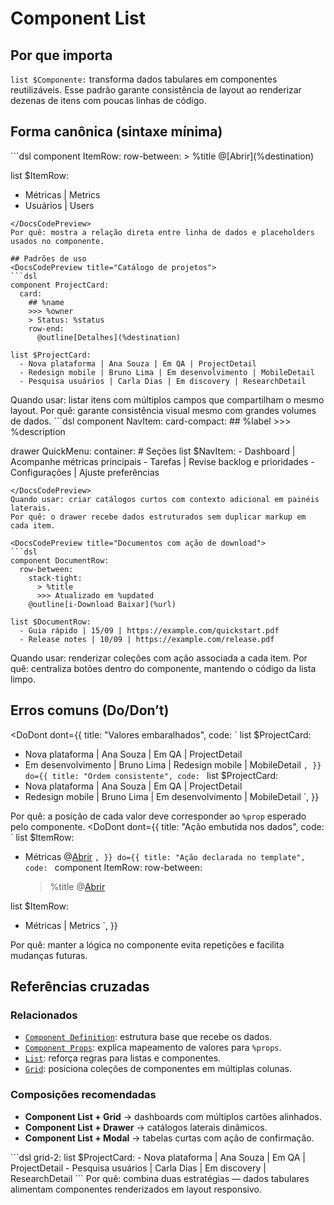 # Component List
## Por que importa
`list $Componente:` transforma dados tabulares em componentes reutilizáveis. Esse padrão garante consistência de layout ao renderizar dezenas de itens com poucas linhas de código.

## Forma canônica (sintaxe mínima)
<DocsCodePreview title="Lista baseada em componente">
```dsl
component ItemRow:
  row-between:
    > %title
    @[Abrir](%destination)

list $ItemRow:
  - Métricas | Metrics
  - Usuários | Users
```
</DocsCodePreview>
Por quê: mostra a relação direta entre linha de dados e placeholders usados no componente.

## Padrões de uso
<DocsCodePreview title="Catálogo de projetos">
```dsl
component ProjectCard:
  card:
    ## %name
    >>> %owner
    > Status: %status
    row-end:
      @outline[Detalhes](%destination)

list $ProjectCard:
  - Nova plataforma | Ana Souza | Em QA | ProjectDetail
  - Redesign mobile | Bruno Lima | Em desenvolvimento | MobileDetail
  - Pesquisa usuários | Carla Dias | Em discovery | ResearchDetail
```
</DocsCodePreview>
Quando usar: listar itens com múltiplos campos que compartilham o mesmo layout.
Por quê: garante consistência visual mesmo com grandes volumes de dados.

<DocsCodePreview title="Itens de menu em drawer">
```dsl
component NavItem:
  card-compact:
    ## %label
    >>> %description

drawer QuickMenu:
  container:
    # Seções
    list $NavItem:
      - Dashboard | Acompanhe métricas principais
      - Tarefas | Revise backlog e prioridades
      - Configurações | Ajuste preferências
```
</DocsCodePreview>
Quando usar: criar catálogos curtos com contexto adicional em painéis laterais.
Por quê: o drawer recebe dados estruturados sem duplicar markup em cada item.

<DocsCodePreview title="Documentos com ação de download">
```dsl
component DocumentRow:
  row-between:
    stack-tight:
      > %title
      >>> Atualizado em %updated
    @outline[i-Download Baixar](%url)

list $DocumentRow:
  - Guia rápido | 15/09 | https://example.com/quickstart.pdf
  - Release notes | 10/09 | https://example.com/release.pdf
```
</DocsCodePreview>
Quando usar: renderizar coleções com ação associada a cada item.
Por quê: centraliza botões dentro do componente, mantendo o código da lista limpo.

## Erros comuns (Do/Don’t)
<DoDont
  dont={{
    title: "Valores embaralhados",
    code: `
list $ProjectCard:
  - Nova plataforma | Ana Souza | Em QA | ProjectDetail
  - Em desenvolvimento | Bruno Lima | Redesign mobile | MobileDetail
    `,
  }}
  do={{
    title: "Ordem consistente",
    code: `
list $ProjectCard:
  - Nova plataforma | Ana Souza | Em QA | ProjectDetail
  - Redesign mobile | Bruno Lima | Em desenvolvimento | MobileDetail
    `,
  }}
>
  Por quê: a posição de cada valor deve corresponder ao `%prop` esperado pelo componente.
</DoDont>
<DoDont
  dont={{
    title: "Ação embutida nos dados",
    code: `
list $ItemRow:
  - Métricas @[Abrir](Metrics)
    `,
  }}
  do={{
    title: "Ação declarada no template",
    code: `
component ItemRow:
  row-between:
    > %title
    @[Abrir](%destination)

list $ItemRow:
  - Métricas | Metrics
    `,
  }}
>
  Por quê: manter a lógica no componente evita repetições e facilita mudanças futuras.
</DoDont>

## Referências cruzadas

### Relacionados
- [`Component Definition`](./component-definition): estrutura base que recebe os dados.
- [`Component Props`](./component-props): explica mapeamento de valores para `%props`.
- [`List`](./list): reforça regras para listas e componentes.
- [`Grid`](./grid): posiciona coleções de componentes em múltiplas colunas.

### Composições recomendadas
- **Component List + Grid** → dashboards com múltiplos cartões alinhados.
- **Component List + Drawer** → catálogos laterais dinâmicos.
- **Component List + Modal** → tabelas curtas com ação de confirmação.

<DocsCodePreview title="Lista em grid">
```dsl
grid-2:
  list $ProjectCard:
    - Nova plataforma | Ana Souza | Em QA | ProjectDetail
    - Pesquisa usuários | Carla Dias | Em discovery | ResearchDetail
```
</DocsCodePreview>
Por quê: combina duas estratégias — dados tabulares alimentam componentes renderizados em layout responsivo.
